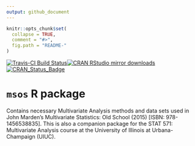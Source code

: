 ```yaml
---
output: github_document
---
```


<!-- README.md is generated from README.Rmd. Please edit that file -->

```r
knitr::opts_chunk$set(
  collapse = TRUE,
  comment = "#>",
  fig.path = "README-"
)
```

[![Travis-CI Build Status](https://travis-ci.org/coatless/msos.svg?branch=master)](https://travis-ci.org/coatless/msos)[![CRAN RStudio mirror downloads](http://cranlogs.r-pkg.org/badges/msos)](http://www.r-pkg.org/pkg/msos)[![CRAN_Status_Badge](http://www.r-pkg.org/badges/version/msos)](https://cran.r-project.org/package=msos)

# `msos` R package

Contains necessary Multivariate Analysis methods and data sets used
in John Marden's Multivariate Statistics: Old School (2015) [ISBN: 978-1456538835].
This is also a companion package for the STAT 571: Multivariate Analysis course
at the University of Illinois at Urbana-Champaign (UIUC). 